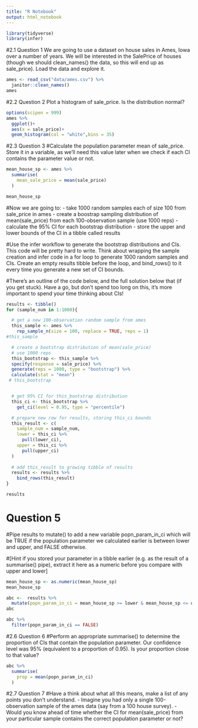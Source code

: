 ```yaml
---
title: "R Notebook"
output: html_notebook
---
```


```r
library(tidyverse)
library(infer)
```

#2.1 Question 1
We are going to use a dataset on house sales in Ames, Iowa over a number of years. We will be interested in the SalePrice of houses (though we should clean_names() the data, so this will end up as sale_price). Load the data and explore it.

```r
ames <- read_csv("data/ames.csv") %>% 
  janitor::clean_names()
ames 

```
#2.2 Question 2
Plot a histogram of sale_price. Is the distribution normal?

```r
options(scipen = 999)
ames %>% 
  ggplot()+
  aes(x = sale_price)+
  geom_histogram(col = "white",bins = 35)
```

#2.3 Question 3
#Calculate the population parameter mean of sale_price. Store it in a variable, as we’ll need this value later when we check if each CI contains the parameter value or not.


```r

mean_house_sp <- ames %>% 
  summarise(
    mean_sale_price = mean(sale_price)
  )

mean_house_sp
```
#Now we are going to: - take 1000 random samples each of size 100 from sale_price in ames - create a boostrap sampling distribution of mean(sale_price) from each 100-observation sample (use 1000 reps) - calculate the 95% CI for each bootstrap distribution - store the upper and lower bounds of the CI in a tibble called results

#Use the infer workflow to generate the bootstrap distributions and CIs. This code will be pretty hard to write. Think about wrapping the sample creation and infer code in a for loop to generate 1000 random samples and CIs. Create an empty results tibble before the loop, and bind_rows() to it every time you generate a new set of CI bounds.

#There’s an outline of the code below, and the full solution below that (if you get stuck). Have a go, but don’t spend too long on this, it’s more important to spend your time thinking about CIs!

```r

results <- tibble()
for (sample_num in 1:1000){

  # get a new 100-observation random sample from ames
  this_sample <- ames %>%
    rep_sample_n(size = 100, replace = TRUE, reps = 1)
#this_sample

  # create a bootstrap distribution of mean(sale_price)
  # use 1000 reps
  this_bootstrap <- this_sample %>%
  specify(response = sale_price) %>%
  generate(reps = 1000, type = "bootstrap") %>%
  calculate(stat = "mean")
 # this_bootstrap


  # get 95% CI for this_bootstrap distribution
  this_ci <- this_bootstrap %>%
    get_ci(level = 0.95, type = "percentile")

  # prepare new row for results, storing this_ci bounds
  this_result <- c(
    sample_num = sample_num, 
    lower = this_ci %>% 
      pull(lower_ci), 
    upper = this_ci %>%
      pull(upper_ci)
  )
  
  # add this_result to growing tibble of results
  results <- results %>% 
    bind_rows(this_result)
}

results
```

# Question 5
#Pipe results to mutate() to add a new variable popn_param_in_ci which will be TRUE if the population parameter we calculated earlier is between lower and upper, and FALSE otherwise.

#[Hint if you stored your parameter in a tibble earlier (e.g. as the result of a summarise() pipe), extract it here as a numeric before you compare with upper and lower]



```r
mean_house_sp <- as.numeric(mean_house_sp)
mean_house_sp

abc <-  results %>% 
  mutate(popn_param_in_ci = mean_house_sp >= lower & mean_house_sp <= upper)
abc

```



```r
abc %>% 
  filter(popn_param_in_ci == FALSE)
```

#2.6 Question 6
#Perform an appropriate summarise() to determine the proportion of CIs that contain the population parameter. Our confidence level was 95% (equivalent to a proportion of 0.95). Is your proportion close to that value?

```r
abc %>% 
  summarise(
    prop = mean(popn_param_in_ci)
  )
```

#2.7 Question 7
#Have a think about what all this means, make a list of any points you don’t understand. - Imagine you had only a single 100-observation sample of the ames data (say from a 100 house survey). - Would you know ahead of time whether the CI for mean(sale_price) from your particular sample contains the correct population parameter or not?